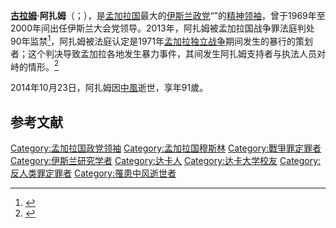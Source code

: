 {{Infobox Politician
| honorific-prefix =
| name             = [[古拉姆|古拉姆]]·阿扎姆<br>{{lang-bn|গোলাম আযম}}
| honorific-suffix =
| image = Ghulam Azam Office 2009.jpg
| caption      =
| office       = {{link-en|伊斯蘭大會黨|Jamaat-e-Islami Bangladesh}}領袖
| term_start   = 1960年
| term_end     = 2000年
| predecessor  = [[毛拉納·阿卜杜勒·拉希姆|毛拉納·阿卜杜勒·拉希姆]]
| successor    = [[穆蒂·拉赫曼·尼扎米|穆蒂·拉赫曼·尼扎米]]
| birth_date   = {{Birth date|1922|11|7}}
| birth_place  = {{flag|British Raj}}[[孟加拉|孟加拉]][[達卡市|達卡市]]<ref name=Esposito>{{cite book|last=Esposito|first=John L.|title=The Oxford Dictionary of Islam|year=2004|publisher=Oxford University Press|isbn=978-0-19-512559-7|page=95}}</ref>（今[[孟加拉国|孟加拉国]]）
| death_date   = {{death date and age|df=y|2014|10|23|1922|11|7}}
| death_place  = {{BAN}}達卡市
| nationality  = 
| party        = {{link-en|伊斯蘭大會黨|Jamaat-e-Islami Bangladesh}}
| otherparty   =
| spouse       = 阿菲發·阿扎姆
| children     = 6名
| residence    =
| alma_mater   = [[達卡大學|達卡大學]]
| occupation   = 政治家
| profession   =
| religion     = [[伊斯蘭教|伊斯蘭教]]
| signature   =
| website     =
| footnotes   =
}}

'''[[古拉姆|古拉姆]]·阿扎姆'''（{{lang-bn|গোলাম আযম}}；{{bd|1922年|11月7日|2014年|10月23日|catIdx=Azam}}），是[[孟加拉国|孟加拉国]]最大的[[伊斯兰|伊斯兰]][[政党|政党]]“{{link-en|伊斯蘭大會黨|Jamaat-e-Islami Bangladesh}}”的[[精神领袖|精神领袖]]，曾于1969年至2000年间出任伊斯兰大会党领导。2013年，阿扎姆被孟加拉国战争罪法庭判处90年监禁<ref>{{cite web|url=http://www.bbc.co.uk/zhongwen/simp/world/2013/07/130715_bangladesh.shtml|title=孟伊斯兰大会党支持者抗议前领袖被定罪|work=BBC|year=2013|access-date=2013-07-15|archive-date=2013-07-18|archive-url=https://web.archive.org/web/20130718133251/http://www.bbc.co.uk/zhongwen/simp/world/2013/07/130715_bangladesh.shtml|dead-url=no}}</ref>，阿扎姆被法庭认定是1971年[[孟加拉国解放战争|孟加拉独立战争]]期间发生的暴行的策划者；这个判决导致孟加拉各地发生暴力事件，其间发生阿扎姆支持者与执法人员对峙的情形。<ref>{{cite web|url=http://www.voachinese.com/content/bangladesh-war-crimes-20130715/1701775.html|title=孟加拉伊斯兰政党领袖被判犯下战争罪行|work=VOA|year=2013|access-date=2013-07-15|archive-date=2016-03-05|archive-url=https://web.archive.org/web/20160305001517/http://www.voachinese.com/content/bangladesh-war-crimes-20130715/1701775.html|dead-url=no}}</ref>

2014年10月23日，阿扎姆因[[中風|中風]]逝世，享年91歲。

==参考文献==
{{reflist}}
{{VOA}}

{{Authority control}}
{{Bangladesh-bio-stub}}
{{亚洲政治人物小作品}}
{{DEFAULTSORT: Azam, Ghulam}}
[[Category:孟加拉国政党领袖|Category:孟加拉国政党领袖]]
[[Category:孟加拉国穆斯林|Category:孟加拉国穆斯林]]
[[Category:戰爭罪定罪者|Category:戰爭罪定罪者]]
[[Category:伊斯兰研究学者|Category:伊斯兰研究学者]]
[[Category:达卡人|Category:达卡人]]
[[Category:达卡大学校友|Category:达卡大学校友]]
[[Category:反人类罪定罪者|Category:反人类罪定罪者]]
[[Category:罹患中风逝世者|Category:罹患中风逝世者]]